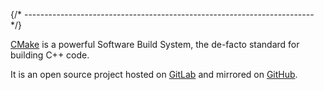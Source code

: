 
{/* ------------------------------------------------------------------------ */}

[CMake](https://cmake.org) is a powerful Software Build System, the de-facto standard for building C++ code.

It is an open source project hosted on
[GitLab](https://gitlab.kitware.com/cmake/cmake) and mirrored on
[GitHub](https://github.com/Kitware/CMake).

